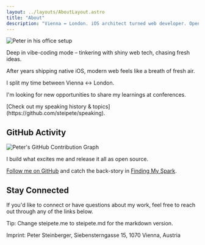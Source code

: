 ```yaml
---
layout: ../layouts/AboutLayout.astro
title: "About"
description: "Vienna ↔ London. iOS architect turned web developer. Open source everything. Conference speaker & writer on tech innovation."
---
```



<div class="flex flex-col md:flex-row gap-8 items-start">
  <div class="w-full md:w-auto md:flex-shrink-0 md:max-w-[281px]">
    <img src="/peter-office.jpg" alt="Peter in his office setup" class="w-full h-auto rounded-lg" />
  </div>
  <div class="flex-1 min-w-0">
    <p>Deep in vibe-coding mode – tinkering with shiny web tech, chasing fresh ideas.</p>
    <p>After years shipping native iOS, modern web feels like a breath of fresh air.</p>
    <p>I split my time between Vienna ↔ London.</p>
    <p>I'm looking for new opportunities to share my learnings at conferences.</p>
    <p>[Check out my speaking history & topics](https://github.com/steipete/speaking).</p>
  </div>
</div>

## GitHub Activity

<div class="bg-secondary p-0 rounded-lg">
  <img 
    src="https://ghchart.rshah.org/steipete" 
    alt="Peter's GitHub Contribution Graph" 
    class="w-full"
    style="max-width: 100%; height: auto;"
    loading="lazy"
  />
</div>

I build what excites me and release it all as open source.

[Follow me on GitHub](https://github.com/steipete/) and catch the back-story in [Finding My Spark](/posts/2025/finding-my-spark-again/).

## Stay Connected

<NewsletterForm />

If you'd like to connect or have questions about my work, feel free to reach out through any of the links below.

Tip: Change steipete.me to steipete.md for the markdown version.

<div class="not-prose">
  <p class="text-sm text-gray-500 dark:text-gray-400 mt-8">Imprint: Peter Steinberger, Siebensterngasse 15, 1070 Vienna, Austria</p>
</div>